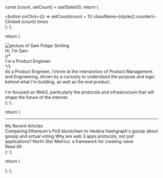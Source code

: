 
  const [count, setCount] = useState(0);
  return (
    <div>
      <button onClick={() => setCount(count + 1)} className={styles2.counter}>
        Clicked {count} times
      </button>
    </div>
  );
};

  return (
    <div className={styles.container}>
      <Image
        className={styles.heroImage}
        src={profilePhoto}
        alt='picture of Sam Polgar Smiling'
        width={1080}
        height={1080}
        layout='responsive'
        priority={true}
      />
      <div className={styles.content}>
        <div className={styles.heading}>Hi, I'm Sam</div>
        {/* <div className={styles.about}>I'm a Product Engineer</div> */}
        <div className={styles.about}>
          As a Product Engineer, I thrive at the intersection of Product
          Management and Engineering, driven by a curiosity to understand the
          purpose and logic behind what I'm building, as well as the end
          product.
          <br /> <br />
          I'm focused on Web3, particularly the protocols and infrastructure
          that will shape the future of the internet.
        </div>
      </div>
    </div>
  );
};

  return (
    <div className={styles.container}>
      <hr className={styles.hr} />
      <div className={styles.heading}>My Recent Articles</div>
      <div className={styles.blogContainer}>
        <Link
          className={styles.blogContent}
          href='https://sampolgar.medium.com/comparing-ethereums-pos-blockchain-to-hedera-hashgraph-s-gossiping-gossip-ee7a0daf19ff'
        >
          Comparing Ethereum's PoS blockchain to Hedera Hashgraph's gossip about
          gossip and virtual voting
        </Link>
        <Link
          className={styles.blogContent}
          href='https://sampolgar.medium.com/why-are-web-3-apps-protocols-not-just-applications-56911d01cc43'
        >
          Why are web 3 apps protocols, not just applications?
        </Link>
        <Link
          className={styles.blogContent}
          href='https://sampolgar.medium.com/north-star-metrics-a-framework-for-creating-value-3cc97d97b94a'
        >
          North Star Metrics: a framework for creating value
        </Link>
        <div className={styles.subtitle}>
          <Link href='https://sampolgar.medium.com/'>Read All</Link>
        </div>
      </div>
    </div>
  );
};

  return (
    <div className={styles.body}>
      <Hero />
      <Blogs />
    </div>
  );
};

<App />
